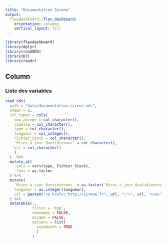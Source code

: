 ```yaml
---
title: "Documentation Sirene"
output: 
  flexdashboard::flex_dashboard:
    orientation: columns
    vertical_layout: fill
---
```


```r
library(flexdashboard)
library(dplyr)
library(readODS)
library(DT)
library(readr)
```

Column {data-width=1000}
-----------------------------------------------------------------------

### Liste des variables

```r
read_ods(
  path = "data/documentation_sirene.ods", 
  sheet = 1, 
  col_types = cols(
    nom_abrege = col_character(),
    libelle = col_character(),
    type = col_character(),
    longueur = col_integer(),
    Fichier_Stock = col_character(),
    `Mises à jour Quotidiennes` = col_character(),
    url = col_character()
    )
  )  %>% 
  mutate_at(
    .cols = vars(type, Fichier_Stock), 
    .funs = as.factor
  ) %>% 
  mutate(
    `Mises à jour Quotidiennes` = as.factor(`Mises à jour Quotidiennes`), 
    longueur = as.integer(longueur), 
    url = paste0("<a href=\"http://sirene.fr", url, "\">", url, "</a>")
  ) %>% 
  datatable(., 
            filter = 'top',
            rownames = FALSE, 
            escape = FALSE, 
            options = list(
              autoWidth = TRUE
              )
            )
```


